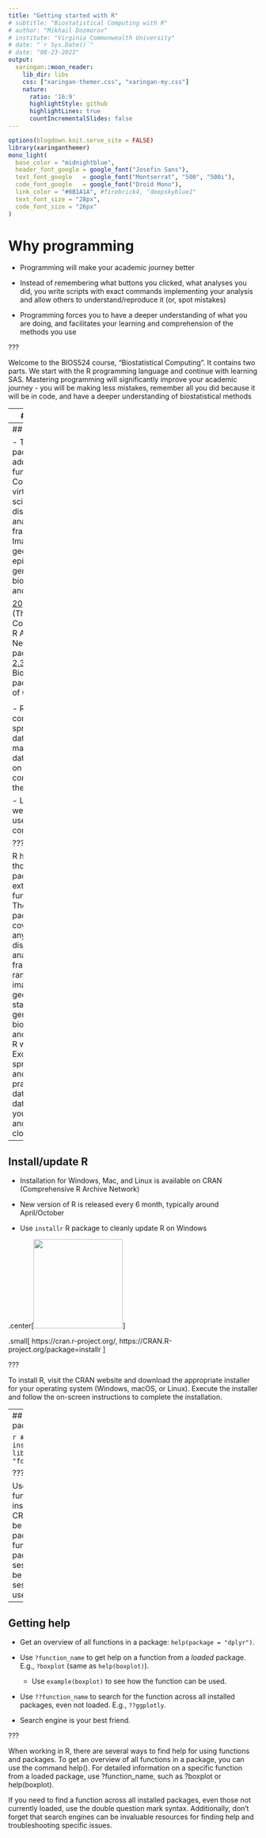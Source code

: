 ```yaml
---
title: "Getting started with R"
# subtitle: "Biostatistical Computing with R"
# author: "Mikhail Dozmorov"
# institute: "Virginia Commonwealth University"
# date: "`r Sys.Date()`"
# date: "08-23-2023"
output:
  xaringan::moon_reader:
    lib_dir: libs
    css: ["xaringan-themer.css", "xaringan-my.css"]
    nature:
      ratio: '16:9'
      highlightStyle: github
      highlightLines: true
      countIncrementalSlides: false
---
```


```r
options(blogdown.knit.serve_site = FALSE)
library(xaringanthemer)
mono_light(
  base_color = "midnightblue",
  header_font_google = google_font("Josefin Sans"),
  text_font_google   = google_font("Montserrat", "500", "500i"),
  code_font_google   = google_font("Droid Mono"),
  link_color = "#8B1A1A", #firebrick4, "deepskyblue1"
  text_font_size = "28px",
  code_font_size = "26px"
)
```

# Why programming

- Programming will make your academic journey better

- Instead of remembering what buttons you clicked, what analyses you did, you write scripts with exact commands implementing your analysis and allow others to understand/reproduce it (or, spot mistakes)

- Programming forces you to have a deeper understanding of what you are doing, and facilitates your learning and comprehension of the methods you use

???

Welcome to the BIOS524 course, "Biostatistical Computing". It contains two parts. We start with the R programming language and continue with learning SAS. Mastering programming will significantly improve your academic journey - you will be making less mistakes, remember all you did because it will be in code, and have a deeper understanding of biostatistical methods

---
## Why R?

- R is a programming language designed for data analysis and statistics
  - Started by Robert Gentleman and Ross Ihaka (hence `R`) in 1995 as a free, independent, open-source implementation of the `S` programming language
  - Currently, maintained by the R Core development team
  
- Extremely powerful for statistical modeling, machine learning, data manipulation, and visualization.
    - Efficient data analysis on data of all shapes and sizes
    - Optimized operations on vectors, matrices, lists
    - Very sophisticated graphs and data visualizations

- Not just scripts, but reproducible reports, papers, presentations, web apps

<!-- - Free, cross-platform, and open-source. -->

.small[ https://www.r-project.org/ ]

???

R is a powerful programming language for statistical modeling, machine and deep learning, data manipulation, and visualization. It works with many data types, including big data, optimized for vector and matrix operations, and exels at data visualization and generating publication-quality figures. R is more than a programming language and allow to generate reproducible reports, papers, presentations, and web applications. R is free, cross-platform, and open-source

---
## Why R?

- Thousands of packages that add extra functionality. Covering virtually all scientific disciplines and analytical frameworks.
    - Image analysis, geospatial, epidemiology, genetics, bioinformatics, and a lot more.

[20,808](https://cran.r-project.org/web/packages/index.html) CRAN (The Comprehensive R Archive Network) packages and [2,300](https://bioconductor.org/) Bioconductor packages, as of 05/28/2024

<!-- .small[ [18,000 CRAN packages, tweet by Dirk Eddelbuettel, 2021-08-11](https://twitter.com/eddelbuettel/status/1425425651092410369?s=20) ] -->

- R can connect to spreadsheets, databases, and many other data formats, on your computer or on the web.

- Large and welcoming user community.

???

R has thousands of packages that extend its functionality. These packages cover virtually any scientific discipline and analysical framework, ranging from image analysis, geospatial statistics, to genomics, bioinformatics, and a lot more. R works with Excel spreadsheets, and can use practically any database and data format, on your computer and in the cloud.

---
## Install/update R

- Installation for Windows, Mac, and Linux is available on CRAN (Comprehensive R Archive Network)

- New version of R is released every 6 month, typically around April/October

- Use `installr` R package to cleanly update R on Windows

.center[<img src="img/RCRAN.png" height=180 >]

.small[ https://cran.r-project.org/, https://CRAN.R-project.org/package=installr ] 

???

To install R, visit the CRAN website and download the appropriate installer for your operating system (Windows, macOS, or Linux). Execute the installer and follow the on-screen instructions to complete the installation.

---
## Installing and loading packages

```r
# install.packages("cowsay")
library(cowsay)
say(what = "fortune", by = "cat")
```

???

Use the install.packages() function to download and install the package from CRAN. This step needs to be done only once for each package. Use the library() function to load the package into your R session. This step needs to be done in each new R session where you want to use the package.

---
## Getting help

- Get an overview of all functions in a package: `help(package = "dplyr")`.

- Use `?function_name` to get help on a function from a _loaded_ package. E.g., `?boxplot` (same as `help(boxplot)`).
    - Use `example(boxplot)` to see how the function can be used.

- Use `??function_name` to search for the function across all installed packages, even not loaded. E.g., `??ggplotly`.

- Search engine is your best friend.

???

When working in R, there are several ways to find help for using functions and packages. To get an overview of all functions in a package, you can use the command help(). For detailed information on a specific function from a loaded package, use ?function_name, such as ?boxplot or help(boxplot). 

If you need to find a function across all installed packages, even those not currently loaded, use the double question mark syntax. Additionally, don't forget that search engines can be invaluable resources for finding help and troubleshooting specific issues.
